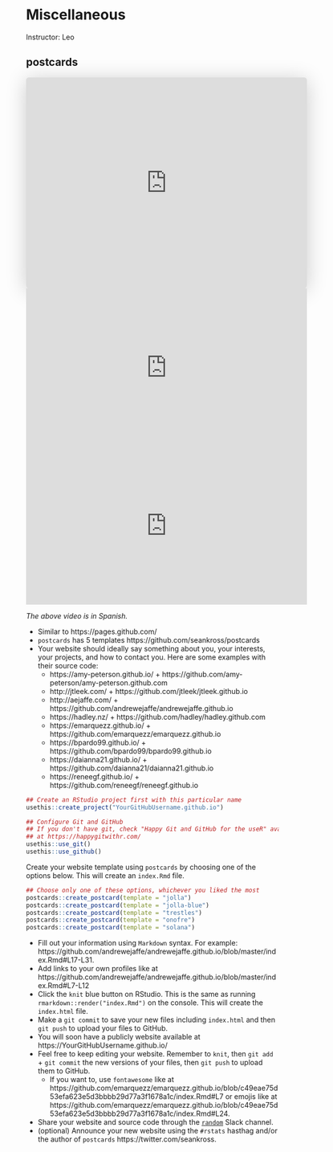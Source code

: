# Miscellaneous

Instructor: Leo

## postcards

<iframe class="speakerdeck-iframe" frameborder="0" src="https://speakerdeck.com/player/b7d3bbee06d14a548a664e76ea9110d8" title="Updating spatialLIBD: from SingleCellExperiment to VisiumExperiment classes" allowfullscreen="true" mozallowfullscreen="true" webkitallowfullscreen="true" style="border: 0px; background: padding-box padding-box rgba(0, 0, 0, 0.1); margin: 0px; padding: 0px; border-radius: 6px; box-shadow: rgba(0, 0, 0, 0.2) 0px 5px 40px; width: 560px; height: 420px;" data-ratio="1.3333333333333333"></iframe>

<iframe width="560" height="315" src="https://www.youtube.com/embed/Q6eRD8Nyxfk" title="YouTube video player" frameborder="0" allow="accelerometer; autoplay; clipboard-write; encrypted-media; gyroscope; picture-in-picture" allowfullscreen></iframe>

<iframe width="560" height="315" src="https://www.youtube.com/embed/0S_tRne5UNk" title="YouTube video player" frameborder="0" allow="accelerometer; autoplay; clipboard-write; encrypted-media; gyroscope; picture-in-picture" allowfullscreen></iframe>

_The above video is in Spanish._

* Similar to https://pages.github.com/
* `postcards` has 5 templates https://github.com/seankross/postcards
* Your website should ideally say something about you, your interests, your projects, and how to contact you. Here are some examples with their source code:
  - https://amy-peterson.github.io/ + https://github.com/amy-peterson/amy-peterson.github.com
  - http://jtleek.com/ + https://github.com/jtleek/jtleek.github.io
  - http://aejaffe.com/ + https://github.com/andrewejaffe/andrewejaffe.github.io
  - https://hadley.nz/ + https://github.com/hadley/hadley.github.com
  - https://emarquezz.github.io/ + https://github.com/emarquezz/emarquezz.github.io
  - https://bpardo99.github.io/ + https://github.com/bpardo99/bpardo99.github.io
  - https://daianna21.github.io/ + https://github.com/daianna21/daianna21.github.io
  - https://reneegf.github.io/ + https://github.com/reneegf/reneegf.github.io


```r
## Create an RStudio project first with this particular name
usethis::create_project("YourGitHubUsername.github.io")

## Configure Git and GitHub
## If you don't have git, check "Happy Git and GitHub for the useR" available
## at https://happygitwithr.com/
usethis::use_git()
usethis::use_github()
```

Create your website template using `postcards` by choosing one of the options below. This will create an `index.Rmd` file.

```r
## Choose only one of these options, whichever you liked the most
postcards::create_postcard(template = "jolla")
postcards::create_postcard(template = "jolla-blue")
postcards::create_postcard(template = "trestles")
postcards::create_postcard(template = "onofre")
postcards::create_postcard(template = "solana")
```

* Fill out your information using `Markdown` syntax. For example: https://github.com/andrewejaffe/andrewejaffe.github.io/blob/master/index.Rmd#L17-L31.
* Add links to your own profiles like at https://github.com/andrewejaffe/andrewejaffe.github.io/blob/master/index.Rmd#L7-L12
* Click the `knit` blue button on RStudio. This is the same as running `rmarkdown::render("index.Rmd")` on the console. This will create the `index.html` file.
* Make a `git commit` to save your new files including `index.html` and then `git push` to upload your files to GitHub.
* You will soon have a publicly website available at https://YourGitHubUsername.github.io/
* Feel free to keep editing your website. Remember to `knit`, then `git add` + `git commit` the new versions of your files, then `git push` to upload them to GitHub.
  - If you want to, use `fontawesome` like at https://github.com/emarquezz/emarquezz.github.io/blob/c49eae75d53efa623e5d3bbbb29d77a3f1678a1c/index.Rmd#L7 or emojis like at https://github.com/emarquezz/emarquezz.github.io/blob/c49eae75d53efa623e5d3bbbb29d77a3f1678a1c/index.Rmd#L24.
* Share your website and source code through the [`random`](https://cshldata-2023.slack.com/archives/C058SB8TB1C) Slack channel.
* (optional) Announce your new website using the `#rstats` hasthag and/or the author of `postcards` https://twitter.com/seankross.


